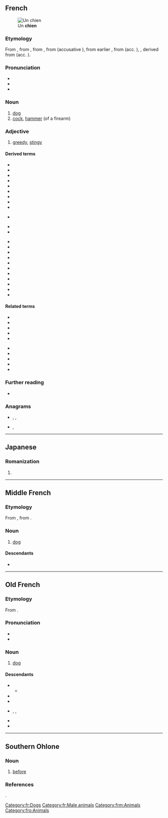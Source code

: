 {{also|Chien|chiên|chiến|chiền}}
==French==
[[File:Bloodhound 800.jpg|thumb|Un '''chien''']]

===Etymology===
From {{inh|fr|frm|chien}}, from {{inh|fr|fro|chien}}, from {{inh|fr|VL.||*cane}}, from {{inh|fr|la|canis}} (accusative {{m|la|canem}}), from earlier {{m|la|canēs}}, from {{inh|fr|itc-pro|*kō}} (acc. {{m|itc-pro|*kwanem}}), {{inh|fr|ine-pro||*ḱwn-i-}}, derived from {{m|ine-pro|*ḱwṓ}} (acc. {{m|ine-pro|*ḱwónm̥}}).

===Pronunciation===
* {{fr-IPA}}
* {{audio|fr|Fr-chien.ogg|audio}}
* {{rhymes|fr|jɛ̃}}

===Noun===
{{fr-noun|m|f=chienne}}

# [[dog]]
# [[cock]], [[hammer]] (of a firearm)

===Adjective===
{{fr-adj|m}}

# {{lb|fr|Louisiana French|}} [[greedy]], [[stingy]]

====Derived terms====
{{top2}}
* {{l|fr|chasse-chien}}
* {{l|fr|chien-assis}}
* {{l|fr|chien chaud}}
* {{l|fr|chien de chasse}}
* {{l|fr|chien de garde}}
* {{l|fr|chien de prairie}}
* {{l|fr|chien-loup}}
* {{l|fr|chien-rat}}
* {{l|fr|chiennaille}}
* {{l|fr|chienne}} {{g|f}}
* {{l|fr|chienner}}
* {{l|fr|chiennerie}}
{{mid2}}
* {{l|fr|crève-chien}}
* {{l|fr|dent-de-chien}}
* {{l|fr|en chien de fusil}}
* {{l|fr|gros chien}}
* {{l|fr|langue-de-chien}}
* {{l|fr|maître-chien}}
* {{l|fr|peau-de-chienner}}
* {{l|fr|pique-chien}}
* {{l|fr|six-chiens}}
* {{l|fr|temps de chien}}
* {{l|fr|tue-chien}}
{{bottom}}

====Related terms====
{{top2}}
* {{l|fr|canidé}}
* {{l|fr|canicule}}
* {{l|fr|canin}}
* {{l|fr|canine}}
* {{l|fr|chenêt}}
{{mid2}}
* {{l|fr|chenil}}
* {{l|fr|chenille}}
* {{l|fr|chiot}}
* {{l|fr|cynophile}}
* {{l|fr|cynophilie}}
{{bottom}}

===Further reading===
* {{R:TLFi}}

===Anagrams===
* {{l|fr|chine}}, {{l|fr|Chine}}, {{l|fr|chiné}}
* {{l|fr|niche}}, {{l|fr|niché}}

[[Category:fr:Dogs]]
[[Category:fr:Male animals]]

----

==Japanese==

===Romanization===
{{ja-romaji}}

# {{ja-romanization of|ちえん}}

----

==Middle French==

===Etymology===
From {{inh|frm|fro|chien}}, from {{inh|frm|la|canis|canis, canem}}.

===Noun===
{{frm-noun|m}}

# [[dog]] {{gloss|animal}}

====Descendants====
* {{desc|fr|chien}}

[[Category:frm:Animals]]

----

==Old French==

===Etymology===
From {{inh|fro|la|canis|canis, canem}}.

===Pronunciation===
* {{IPA|fro|/ˈtʃi̯ɛn/}}
* {{rhymes|fro|en}}

===Noun===
{{fro-noun|m}}

# [[dog]] {{gloss|animal}}

====Descendants====
* {{desc|frm|chien}}
** {{desc|fr|chien}}
* {{desc|roa-brg|chein}}
* {{desc|nrf|quiens}}
* {{desc|pcd|tchien}}, {{l|pcd|kien}}, {{l|pcd|quien}}
* {{desc|roa-tou|chian}}
* {{desc|wa|tchén}}

[[Category:fro:Animals]]

----

==Southern Ohlone==

===Noun===
{{head|css|preposition}}
# [[before]]

===References===
{{cite-book|author=Felipe Arroyo de la Cuesta|authorlink=Felipe Arroyo de la Cuesta|title=Grammar of the Mutsun language, spoken at the Mission of San Juan Bautista, Alta California|publisher=Cramoisy Press|year=1861|volume=IV|series=Shea’s Library of American Linguistics|url=https://www.gutenberg.org/files/11081/11081-h/11081-h.htm}}.